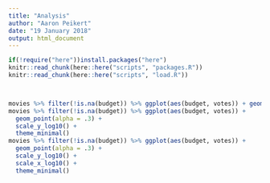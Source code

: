 ```yaml
---
title: "Analysis"
author: "Aaron Peikert"
date: "19 January 2018"
output: html_document
---
```


```r
if(!require("here"))install.packages("here")
knitr::read_chunk(here::here("scripts", "packages.R"))
knitr::read_chunk(here::here("scripts", "load.R"))
```

```r
```

```r
```

```r
movies %>% filter(!is.na(budget)) %>% ggplot(aes(budget, votes)) + geom_point(alpha = .1) + theme_minimal()
movies %>% filter(!is.na(budget)) %>% ggplot(aes(budget, votes)) +
  geom_point(alpha = .3) +
  scale_y_log10() +
  theme_minimal()
movies %>% filter(!is.na(budget)) %>% ggplot(aes(budget, votes)) +
  geom_point(alpha = .3) +
  scale_y_log10() +
  scale_x_log10() +
  theme_minimal()
```

